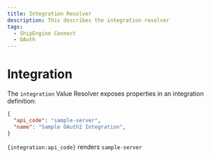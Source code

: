 ```yaml
---
title: Integration Resolver
description: This describes the integration resolver
tags:
  - ShipEngine Connect
  - OAuth
---
```


# Integration

The `integration` Value Resolver exposes properties in an integration definition:

```json
{
  "api_code": "sample-server",
  "name": "Sample OAuth2 Integration",
}
```

`{integration:api_code}` renders `sample-server`

<Pager
  prev="../index.mdx" prevTitle="Mono Auth Overview"
/>
